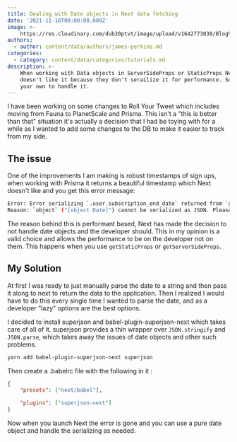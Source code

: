```yaml
---
title: Dealing with Date objects in Next data fetching
date: '2021-11-10T00:00:00.000Z'
image: >-
    https://res.cloudinary.com/dub20ptvt/image/upload/v1642773038/Blog%20Posts/szsc0zjxgvl11lbghhyc.webp
authors:
  - author: content/data/authors/james-perkins.md
categories:
  - category: content/data/categories/tutorials.md
description: >-
    When working with Data objects in ServerSideProps or StaticProps Next.js
    doesn't like it because they don't serailize it for performance. So you are on
    your own to handle it.
---
```


I have been working on some changes to Roll Your Tweet which includes moving from Fauna to PlanetScale and Prisma. This isn't a "this is better than that" situation it's actually a decision that I had be toying with for a while as I wanted to add some changes to the DB to make it easier to track from my side.

## The issue

One of the improvements I am making is robust timestamps of sign ups, when working with Prisma it returns a beautiful timestamp which Next doesn't like and you get this error message:

```bash
Error: Error serializing `.user.subscription_end_date` returned from `getServerSideProps` in "/".
Reason: `object` ("[object Date]") cannot be serialized as JSON. Please only return JSON serializable data types
```

The reason behind this is performant based, Next has made the decision to not handle date objects and the developer should. This in my opinion is a valid choice and allows the performance to be on the developer not on them. This happens when you use `getStaticProps` or `getServerSideProps`.

<newsletter />

## My Solution

At first I was ready to just manually parse the date to a string and then pass it along to next to return the data to the application. Then I realized I would have to do this every single time I wanted to parse the date, and as a developer "lazy" options are the best options.

I decided to install superjson and babel-plugin-superjson-next which takes care of all of it. superjson provides a thin wrapper over `JSON.stringify` and `JSON.parse`, which takes away the issues of date objects and other such problems.

```bash
yarn add babel-plugin-superjson-next superjson
```

Then create a .babelrc file with the following in it :

```json
{
    "presets": ["next/babel"],

    "plugins": ["superjson-next"]
}
```

Now when you launch Next the error is gone and you can use a pure date object and handle the serializing as needed.

